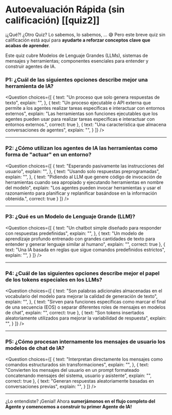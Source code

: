 # Autoevaluación Rápida (sin calificación) [[quiz2]] 


¡¿Qué?! ¿Otro Quiz? Lo sabemos, lo sabemos, ... 😅 Pero este breve quiz sin calificación está aquí para **ayudarte a reforzar conceptos clave que acabas de aprender**.

Este quiz cubre Modelos de Lenguaje Grandes (LLMs), sistemas de mensajes y herramientas; componentes esenciales para entender y construir agentes de IA.

### P1: ¿Cuál de las siguientes opciones describe mejor una herramienta de IA?

<Question
choices={[
{
text: "Un proceso que solo genera respuestas de texto",
explain: "",
},
{
text: "Un proceso ejecutable o API externa que permite a los agentes realizar tareas específicas e interactuar con entornos externos",
explain: "Las herramientas son funciones ejecutables que los agentes pueden usar para realizar tareas específicas e interactuar con entornos externos.",
correct: true
},
{
text: "Una característica que almacena conversaciones de agentes",
explain: "",
}
]}
/>

---

### P2: ¿Cómo utilizan los agentes de IA las herramientas como forma de "actuar" en un entorno?

<Question
choices={[
{
text: "Esperando pasivamente las instrucciones del usuario",
explain: "",
},
{
text: "Usando solo respuestas preprogramadas",
explain: "",
},
{
text: "Pidiendo al LLM que genere código de invocación de herramientas cuando sea apropiado y ejecutando herramientas en nombre del modelo",
explain: "Los agentes pueden invocar herramientas y usar el razonamiento para planificar y replanificar basándose en la información obtenida.",
correct: true
}
]}
/>

---

### P3: ¿Qué es un Modelo de Lenguaje Grande (LLM)?

<Question
choices={[
{
text: "Un chatbot simple diseñado para responder con respuestas predefinidas",
explain: "",
},
{
text: "Un modelo de aprendizaje profundo entrenado con grandes cantidades de texto para entender y generar lenguaje similar al humano",
explain: "",
correct: true
},
{
text: "Una IA basada en reglas que sigue comandos predefinidos estrictos",
explain: "",
}
]}
/>

---

### P4: ¿Cuál de las siguientes opciones describe mejor el papel de los tokens especiales en los LLMs?

<Question
choices={[
{
text: "Son palabras adicionales almacenadas en el vocabulario del modelo para mejorar la calidad de generación de texto",
explain: "",
},
{
text: "Sirven para funciones específicas como marcar el final de una secuencia (EOS) o separar diferentes roles de mensajes en modelos de chat",
explain: "",
correct: true
},
{
text: "Son tokens insertados aleatoriamente utilizados para mejorar la variabilidad de respuesta",
explain: "",
}
]}
/>

---

### P5: ¿Cómo procesan internamente los mensajes de usuario los modelos de chat de IA?

<Question
choices={[
{
text: "Interpretan directamente los mensajes como comandos estructurados sin transformaciones",
explain: "",
},
{
text: "Convierten los mensajes del usuario en un prompt formateado concatenando mensajes del sistema, usuario y asistente",
explain: "",
correct: true
},
{
text: "Generan respuestas aleatoriamente basadas en conversaciones previas",
explain: "",
}
]}
/>

---


¿Lo entendiste? ¡Genial! Ahora **sumerjámonos en el flujo completo del Agente y comencemos a construir tu primer Agente de IA!**
